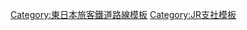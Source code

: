 {{Navbox
|name=東日本旅客鐵道八王子支社
|state=collapsed
|title=[[File:JR logo (east).svg|25px]] {{link-ja|東日本旅客鐵道八王子支社|東日本旅客鉄道八王子支社}}
|titlestyle = border-left:solid 3em green; border-right:solid 3em green; background-color:#ddd;
|group1 = 路線
|list1 = [[中央本線]]（[[中央線快速]] - [[中央·總武緩行線]]） - [[青梅線]] - [[五日市線]] - [[南武線]] - [[武藏野線]] - [[八高線]] - [[橫濱線]]
|group2 = 車輛基地
|list2 = {{link-ja|豐田車輛中心|豊田車両センター}} - {{link-ja|三鷹車輛中心|三鷹車両センター}}
}}<noinclude>
[[Category:東日本旅客鐵道路線模板]]
[[Category:JR支社模板]]
</noinclude>